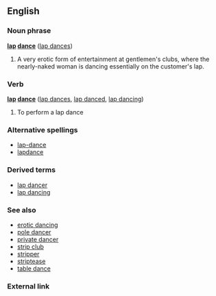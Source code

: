 ==English==
===Noun phrase===
'''[[lap]] [[dance]]''' ([[lap dances]])

#A very erotic form of entertainment at gentlemen's clubs, where the nearly-naked woman is dancing essentially on the customer's lap.

===Verb===
'''[[lap]] [[dance]]''' ([[lap dances]], [[lap danced]], [[lap dancing]])

#To perform a lap dance

===Alternative spellings===
*[[lap-dance]]
*[[lapdance]]

===Derived terms===
*[[lap dancer]]
*[[lap dancing]]

===See also===
*[[erotic dancing]]<!-- & ~ dancer, but not ~ dance -->
*[[pole dancer]]<!-- ~ dance ?? -->
*[[private dancer]]<!-- but not ~ dance ? -->
*[[strip club]]
*[[stripper]]
*[[striptease]]
*[[table dance]]
<!--Very easily hundreds of related terms and phrases.-->

===External link===
{{pedialite}}